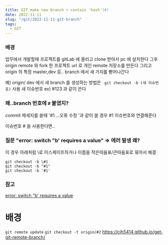 ```yaml
---
title: GIT make new branch + contain 'hash'(#)
date: 2022-11-11
slug: "/git/2022-11-11-git-branch"
tags:
  - GIT
---
```


### 배경
업무에서 개발할때
프로젝트를 gitLab 에 올리고 clone 받아서 pc 에 설치한다
그후 origin remote 와 fork 한 프로젝트 url 로 개인 remote 저장소를 만든다
그리고 origin 의 특정 master,dev 등.. branch 에서 새 가지를 뻗어나간다

예) origin/ dev 에서 새 branch 를 생성하는 방법은
` git checkout -b (새 이슈번호)` 사용
새 이슈번호 ex) #123 과 같이 쓴다


### 왜..branch 번호에 `#` 붙였지?

commit 메세지를 쓸때 '#1 ...오류 수정 '과 같이 쓸 경우
#1 이슈번호와 연결해준다

이슈번호 # 을 사용한다면..
### 질문  "error: switch "b' requires a value" =>  에러 발생 왜?
이 경우 아래처럼 \로 이스케이프하거나 이름을 작은따옴표/큰따옴표로 묶어서 해결
```
git checkout -b \#1
git checkout -b "#1"
git checkout -b '#1'
```

### 참고
[error: switch "b' requires a value](https://stackoverflow.com/questions/49665976/why-cant-a-branch-name-contain-the-hash-char-at-the-begining9)


# 배경


`git remote update`
`git checkout -t origin/#2`
https://cjh5414.github.io/get-git-remote-branch/